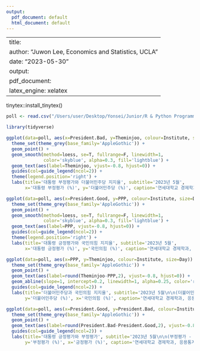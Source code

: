 ```yaml
---
output:
  pdf_document: default
  html_document: default
---
```


---
title: \textbf{Poll of May}
author: "Juwon Lee, Economics and Statistics, UCLA"
date: "2023-05-30"
output: 
  pdf_document:
    latex_engine: xelatex
---

tinytex::install_tinytex()

```r

poll <- read.csv("/Users/user/Desktop/Yonsei/Junior/R & Python Programming/3-2 SelfStudy/Others/poll/Poll_May.csv")

library(tidyverse)

```

```r

ggplot(data=poll, aes(x=President.Bad, y=Theminjoo, colour=Institute, size=Day)) +
  theme_set(theme_grey(base_family='AppleGothic')) +
  geom_point() +
  geom_smooth(method=loess, se=T, fullrange=F, linewidth=1, 
              color='skyblue', alpha=0.3, fill='lightblue') +
  geom_text(aes(label=Theminjoo, vjust=-0.8, hjust=0)) + 
  guides(col=guide_legend(ncol=2)) +
  theme(legend.position='right') + 
  labs(title='대통령 부정평가와 더불어민주당 지지율', subtitle='2023년 5월', 
       x='대통령 부정평가 (%)', y='더불어민주당 (%)', caption='연세대학교 경제학과, 응용통계학과 이주원')

```

```r

ggplot(data=poll, aes(x=President.Good, y=PPP, colour=Institute, size=Day)) +
  theme_set(theme_grey(base_family='AppleGothic')) +
  geom_point() +
  geom_smooth(method=loess, se=T, fullrange=F, linewidth=1, 
              color='skyblue', alpha=0.3, fill='lightblue') +
  geom_text(aes(label=PPP, vjust=-0.8, hjust=0)) + 
  guides(col=guide_legend(ncol=2)) +
  theme(legend.position='right') + 
  labs(title='대통령 긍정평가와 국민의힘 지지율', subtitle='2023년 5월', 
       x='대통령 긍정평가 (%)', y='국민의힘 (%)', caption='연세대학교 경제학과, 응용통계학과 이주원')

```

```r
ggplot(data=poll, aes(x=PPP, y=Theminjoo, colour=Institute, size=Day)) +
  theme_set(theme_grey(base_family='AppleGothic')) +
  geom_point() +
  geom_text(aes(label=round(Theminjoo-PPP,2), vjust=-0.8, hjust=0)) + 
  geom_abline(slope=1, intercept=0.2, linewidth=1, alpha=0.25, color='red') +
  guides(col=guide_legend(ncol=2)) +
  labs(title='더불어민주당과 국민의힘 지지율', subtitle='2023년 5월\n\n(더불어민주당 - 국민의힘) (%)', 
       y='더불어민주당 (%)', x='국민의힘 (%)', caption='연세대학교 경제학과, 응용통계학과 이주원')

```

```r

ggplot(data=poll, aes(x=President.Good, y=President.Bad, colour=Institute, size=Day)) +
  theme_set(theme_grey(base_family='AppleGothic')) +
  geom_point() +
  geom_text(aes(label=round(President.Bad-President.Good,2), vjust=-0.8, hjust=0)) + 
  guides(col=guide_legend(ncol=2)) +
  labs(title='대통령 긍정평가와 부정평가', subtitle='2023년 5월\n\n(부정평가 - 긍정평가) (%)', 
       y='부정평가 (%)', x='긍정평가 (%)', caption='연세대학교 경제학과, 응용통계학과 이주원')

```